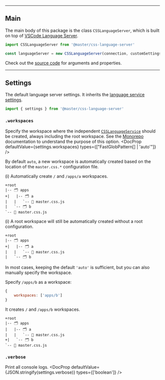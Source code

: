 
---

## Main
The main body of this package is the class `CSSLanguageServer`, which is built on top of [VSCode Language Server](https://github.com/Microsoft/vscode-languageserver-node ).
```js
import CSSLanguageServer from '@master/css-language-server'

const languageServer = new CSSLanguageServer(connection, customSettings)
```

Check out the [source code](https://github.com/master-co/css/blob/rc/packages/language-server/src/core.ts) for arguments and properties.

---

## Settings
The default language server settings. It inherits the [language service settings](/reference/language-service#settings).
```js
import { settings } from '@master/css-language-server'
```

### `.workspaces`
Specify the workspace where the independent [`CSSLanguageService`](/reference/language-service#csslanguageservice) should be created, always including the root workspace. See the [Monorepo](/guide/monorepo) documentation to understand the purpose of this option.
<DocProp defaultValue={settings.workspaces} types={["FastGlobPattern[] | 'auto'"]} />

By default `auto`, a new workspace is automatically created based on the location of the `master.css.*` configuration file.

(i) Automatically create `/` and `/apps/a` workspaces.
```treeview
+root
|-- 🗂️ apps
+|   |-- 🗂️ a
|   |   `-- 📄 master.css.js
|   `-- 🗂️ b
`-- 📄 master.css.js
```

(i) A root workspace will still be automatically created without a root configuration.
```treeview
+root
|-- 🗂️ apps
+|   |-- 🗂️ a
|   |   `-- 📄 master.css.js
|   `-- 🗂️ b
```
In most cases, keeping the default `'auto'` is sufficient, but you can also manually specify the workspace.

Specify `/apps/b` as a workspace:
```js
{
    workspaces: ['apps/b']
}
```
It creates `/` and `/apps/b` workspaces.
```treeview
+root
|-- 🗂️ apps
|   |-- 🗂️ a
|   |   `-- 📄 master.css.js
+|   `-- 🗂️ b
`-- 📄 master.css.js
```

### `.verbose`
Print all console logs.
<DocProp defaultValue={JSON.stringify(settings.verbose)} types={['boolean']} />

